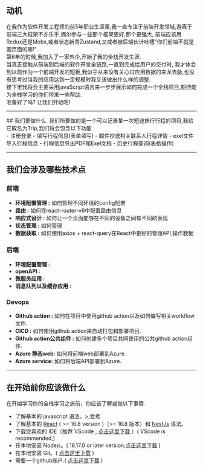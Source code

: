 ## 动机
在我作为软件开发工程师的前5年职业生涯里,我一直专注于前端开发领域,游离于前端三大框架不亦乐乎,偶尔参与一些那个框架更好,那个更强大,
前端应该用Redux还是Mobx,或者状态新秀Zustand,又或者被后端伙计吐槽"你们前端不就是画页面的嘛!".<br/>
第6年的时候,我加入了一家外企,开始了我的全栈开发生涯.<br/>
当真正接触从前端到后端的软件开发全链路,一直到完成给用户的交付时,
我才体会到以前作为一个前端开发的短板,我似乎从来没有关心过应用数据的来龙去脉,也没有思考过当我的应用达到一定规模时我又该做出什么样的调整.<br/>
接下里我将会主要采用javaScript语言来一步步展示如何完成一个全栈项目,期待能为全栈学习的你们带来一些帮助.<br/>
准备好了吗? 让我们开始吧!
<hr />
## 我们要做什么

<img src="https://s1.locimg.com/2024/08/25/7876c539016c5.png" alt="" title="" />
我们所要做的是一个可以记录某一次短途旅行行程的项目,我给它取名为Trip,我们将会包含以下功能<br/>
- 注册登录
- 填写行程信息(表单填写)
- 邮件抄送相关联系人行程详情
- exel文件导入行程信息
- 行程信息导出PDF和Exel文档
- 历史行程查询(表格操作)

<hr />

## 我们会涉及哪些技术点

### 前端
- <b>环境配置管理 :</b> 如何管理不同环境的config配置
- <b>路由 :</b> 如何在react-router-v6中配置路由信息 
- <b>响应式设计 :</b> 如何让一个页面能够在不同的设备之间有不同的表现
- <b>状态管理 :</b> 如何管理
- <b>数据获取 :</b> 如何使用axios + react-query在React中更好的管理API,操作数据

### 后端
- <b>环境配置管理 :</b> 
- <b>openAPI :</b> 
- <b>微服务应用 :</b> 
- <b>消息队列以及缓存应用 :</b> 

### Devops
- <b>Github action :</b> 如何在项目中使用github action以及如何编写相关workflow文件.
- <b>CICD :</b> 如何使用github action来自动打包和部署项目.
- <b>Github action公共组件 :</b> 如何创建多个项目共同使用的公共github action组件.
- <b>Azure 静态web:</b> 如何将前端web部署到Azure.
- <b>Azure service:</b> 如何将后端API部署到Azure.


<hr />

## 在开始前你应该做什么
在开始学习你的全栈学习之旅前，你应该了解或做以下事情.<br/>
- 了解基本的 javascript 语法。[> 参考](https://developer.mozilla.org/zh-CN/docs/Learn/JavaScript/First_steps/What_is_JavaScript)
- 了解基本的 [React](https://zh-hans.react.dev) ( >= 16.8 version )（>= 16.8 版本）和 [NestJs](https://nestjs.com) 语法。
- 下载您喜欢的 IDE（推荐 VScode , [点击这里下载](https://code.visualstudio.com) ）( VScode is recommended,)
- 在本地安装 Nodejs。( 18.17.0 or later version,[点击这里下载](https://nodejs.org/zh-cn) )
- 在本地安装 Git。( [点击这里下载](https://git-scm.com) )
- 需要一个github账户.( [点击这里下载](https://git-scm.com) )

